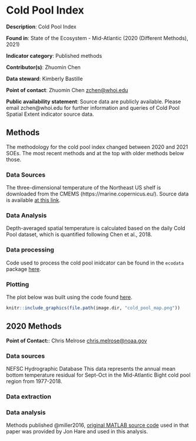 # Cold Pool Index

**Description**: Cold Pool Index

**Found in**: State of the Ecosystem - Mid-Atlantic (2020 (Different Methods), 2021)

**Indicator category**: Published methods

**Contributor(s)**: Zhuomin Chen
  
**Data steward**: Kimberly Bastille 
  
**Point of contact**: Zhuomin Chen <zchen@whoi.edu>
  
**Public availability statement**: Source data are publicly available. Please email zchen@whoi.edu for further information and queries of Cold Pool Spatial Extent indicator source data.

## Methods
The methodology for the cold pool index changed between 2020 and 2021 SOEs. The most recent methods and at the top with older methods below those.

### Data Sources
The three-dimensional temperature of the Northeast US shelf is downloaded from the CMEMS (https://marine.copernicus.eu/). Source data is available [at this link](https://resources.marine.copernicus.eu/?option=com_csw&task=results?option=com_csw&view=details&product_id=GLOBAL_REANALYSIS_PHY_001_030).

### Data Analysis
Depth-averaged spatial temperature is calculated based on the daily Cold Pool dataset, which is quantified following Chen et al., 2018.

### Data processing

Code used to process the cold pool inidcator can be found in the `ecodata` package [here](https://github.com/NOAA-EDAB/ecodata/blob/master/data-raw/get_cold_pool.R). 

### Plotting
The plot below was built using the code found
[here](https://github.com/NOAA-EDAB/ecodata/blob/master/chunk-scripts/LTL.Rmd-cold_pool_map.R). 

```r
knitr::include_graphics(file.path(image.dir, "cold_pool_map.png"))
```

<!-- ```{r , code = readLines("https://raw.githubusercontent.com/NOAA-EDAB/ecodata/master/chunk-scripts/LTL_MAB.Rmd-cold_pool_map.R"), fig.cap = "Cold Pool Index", fig.align="center", eval=T, echo=F} -->
<!-- ``` -->


## 2020 Methods
**Point of Contact:**: Chris Melrose <chris.melrose@noaa.gov>

### Data sources
NEFSC Hydrographic Database
This data represents the annual mean bottom temperature residual for Sept-Oct in the Mid-Atlantic Bight cold pool region from 1977-2018.

### Data extraction 


### Data analysis
Methods published @miller2016, [original MATLAB source code](https://github.com/NOAA-EDAB/tech-doc/tree/master/R/stored_scripts/cold_pool_analysis.txt) used in that paper was provided by Jon Hare and used in this analysis.

